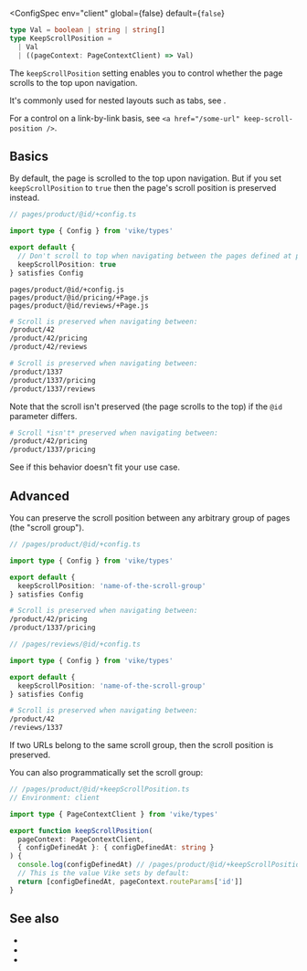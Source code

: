 

<ConfigSpec
  env="client"
  global={false}
  default={<code>false</code>}
>
```ts
type Val = boolean | string | string[]
type KeepScrollPosition =
  | Val
  | ((pageContext: PageContextClient) => Val)
```
</ConfigSpec>

The `keepScrollPosition` setting enables you to control whether the page scrolls to the top upon navigation.

It's commonly used for nested layouts such as tabs, see <Link href="/Layout#nested" />.

For a control on a link-by-link basis, see <Link href="/clientRouting#settings">`<a href="/some-url" keep-scroll-position />`</Link>.


## Basics

By default, the page is scrolled to the top upon navigation. But if you set `keepScrollPosition` to `true` then the page's scroll position is preserved instead.

```ts
// pages/product/@id/+config.ts

import type { Config } from 'vike/types'

export default {
  // Don't scroll to top when navigating between the pages defined at pages/product/@id/**
  keepScrollPosition: true
} satisfies Config
```

```
pages/product/@id/+config.js
pages/product/@id/pricing/+Page.js
pages/product/@id/reviews/+Page.js
```

```bash
# Scroll is preserved when navigating between:
/product/42
/product/42/pricing
/product/42/reviews

# Scroll is preserved when navigating between:
/product/1337
/product/1337/pricing
/product/1337/reviews
```

Note that the scroll isn't preserved (the page scrolls to the top) if the `@id` parameter differs.

```bash
# Scroll *isn't* preserved when navigating between:
/product/42/pricing
/product/1337/pricing
```

See <Link href="#advanced" /> if this behavior doesn't fit your use case.


## Advanced

You can preserve the scroll position between any arbitrary group of pages (the "scroll group").

```ts
// /pages/product/@id/+config.ts

import type { Config } from 'vike/types'

export default {
  keepScrollPosition: 'name-of-the-scroll-group'
} satisfies Config
```

```bash
# Scroll is preserved when navigating between:
/product/42/pricing
/product/1337/pricing
```

```ts
// /pages/reviews/@id/+config.ts

import type { Config } from 'vike/types'

export default {
  keepScrollPosition: 'name-of-the-scroll-group'
} satisfies Config
```

```bash
# Scroll is preserved when navigating between:
/product/42
/reviews/1337
```

If two URLs belong to the same scroll group, then the scroll position is preserved.

You can also programmatically set the scroll group:

```ts
// /pages/product/@id/+keepScrollPosition.ts
// Environment: client

import type { PageContextClient } from 'vike/types'

export function keepScrollPosition(
  pageContext: PageContextClient,
  { configDefinedAt }: { configDefinedAt: string }
) {
  console.log(configDefinedAt) // /pages/product/@id/+keepScrollPosition.ts
  // This is the value Vike sets by default:
  return [configDefinedAt, pageContext.routeParams['id']]
}
```


## See also

- <Link href="/Layout#nested" />
- <Link href="/clientRouting#settings" />
- <Link href="/navigate#options" />
